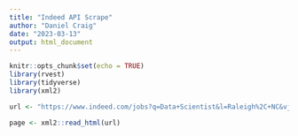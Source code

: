 ```yaml
---
title: "Indeed API Scrape"
author: "Daniel Craig"
date: "2023-03-13"
output: html_document
---
```


```r
knitr::opts_chunk$set(echo = TRUE)
library(rvest)
library(tidyverse)
library(xml2)
```

```r
url <- "https://www.indeed.com/jobs?q=Data+Scientist&l=Raleigh%2C+NC&vjk=84249428f4919fa2"

page <- xml2::read_html(url)
```

